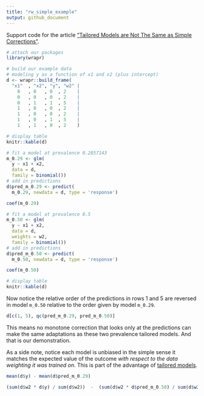 ```yaml
---
title: "rw_simple_example"
output: github_document
---
```


Support code for the article ["Tailored Models are Not The Same as Simple Corrections"](https://win-vector.com/2020/10/11/tailored-models-are-not-the-same-as-simple-corrections/).


```r
# attach our packages
library(wrapr)

# build our example data
# modeling y as a function of x1 and x2 (plus intercept)
d <- wrapr::build_frame(
  "x1"  , "x2", "y", "w2" |
    0   , 0   , 0  , 2    |
    0   , 0   , 0  , 2    |
    0   , 1   , 1  , 5    |
    1   , 0   , 0  , 2    |
    1   , 0   , 0  , 2    |
    1   , 0   , 1  , 5    |
    1   , 1   , 0  , 2    )

# display table
knitr::kable(d)
```

```r
# fit a model at prevalence 0.2857143
m_0.29 <- glm(
  y ~ x1 + x2,
  data = d,
  family = binomial())
# add in predictions
d$pred_m_0.29 <- predict(
  m_0.29, newdata = d, type = 'response')

coef(m_0.29)
```

```r
# fit a model at prevalence 0.5
m_0.50 <- glm(
  y ~ x1 + x2,
  data = d,
  weights = w2,
  family = binomial())
# add in predictions
d$pred_m_0.50 <- predict(
  m_0.50, newdata = d, type = 'response')

coef(m_0.50)
```

```r
# display table
knitr::kable(d)
```

Now notice the relative order of the predictions in rows 1 and 5 are reversed in model `m_0.50` relative to the order given by model `m_0.29`.

```r
d[c(1, 5), qc(pred_m_0.29, pred_m_0.50)]
```

This means no monotone correction that looks only at the predictions can make the same adaptations as these two prevalence tailored models. And that is our demonstration. 

As a side note, notice each model is unbiased in the simple sense it matches the expected value of the outcome *with respect to the data weighting it was trained on*. This is part of the advantage of [tailored models](https://win-vector.com/2020/10/10/upcoming-series-probability-model-homotopy/).

```r
mean(d$y) - mean(d$pred_m_0.29)

(sum(d$w2 * d$y) / sum(d$w2))  -  (sum(d$w2 * d$pred_m_0.50) / sum(d$w2))
```


